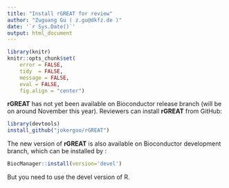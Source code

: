 ```yaml
---
title: "Install rGREAT for review"
author: "Zuguang Gu ( z.gu@dkfz.de )"
date: '`r Sys.Date()`'
output: html_document
---
```


```r
library(knitr)
knitr::opts_chunk$set(
    error = FALSE,
    tidy  = FALSE,
    message = FALSE,
    eval = FALSE,
    fig.align = "center")
```


**rGREAT** has not yet been available on Bioconductor release branch (will be on around November this year). Reviewers can
install **rGREAT** from GitHub:

```r
library(devtools)
install_github("jokergoo/rGREAT")
```


The new version of **rGREAT** is also available on Bioconductor development branch, which can be installed by :

```r
BiocManager::install(version='devel')
```

But you need to use the devel version of R.
